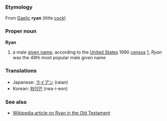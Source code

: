 ===Etymology===

From [[Gaelic]] '''ryan''' (little [[cock]])

===Proper noun===
'''Ryan'''

# a male [[given name]]; according to the [[United States]] 1990 [[census]] [http://www.census.gov/genealogy/names/dist.male.first], ''Ryan'' was the 49th most popular male given name

===Translations===
*Japanese: [[ライアン]] (raian) 
*Korean: [[롸이언]] (rwa-i-eon)

===See also===
*[[w:Ryan|Wikipedia article on Ryan in the Old Testament]]